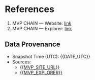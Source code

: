 # References

1. MVP CHAIN — Website: [link]({{MVP_SITE_URL}})
2. MVP CHAIN — Explorer: [link]({{MVP_EXPLORER}})

## Data Provenance

- Snapshot Time (UTC): {{DATE_UTC}}
- Sources:
  - [{{MVP_SITE_URL}}]({{MVP_SITE_URL}})
  - [{{MVP_EXPLORER}}]({{MVP_EXPLORER}})

